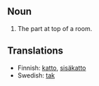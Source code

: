 ==Noun==
#The part at top of a room.

==Translations==
*Finnish: [[katto]], [[sisäkatto]]
*Swedish: [[tak]]